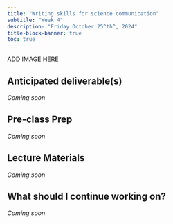 ```yaml
---
title: "Writing skills for science communication"
subtitle: "Week 4"
description: "Friday October 25^th^, 2024"
title-block-banner: true
toc: true
---
```


::: {.center-text}
ADD IMAGE HERE
:::

## Anticipated deliverable(s)

*Coming soon*

## Pre-class Prep

*Coming soon*

## Lecture Materials

*Coming soon*

## What should I continue working on?

*Coming soon*